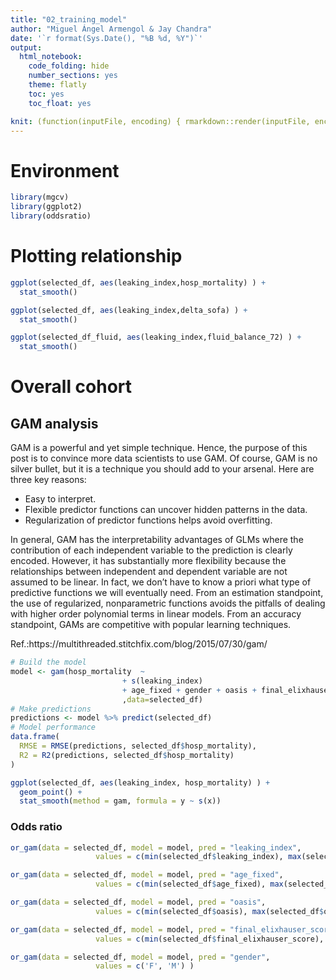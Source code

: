```yaml
---
title: "02_training_model"
author: "Miguel Ángel Armengol & Jay Chandra"
date: '`r format(Sys.Date(), "%B %d, %Y")`'
output:
  html_notebook:
    code_folding: hide
    number_sections: yes
    theme: flatly
    toc: yes
    toc_float: yes

knit: (function(inputFile, encoding) { rmarkdown::render(inputFile, encoding = encoding, output_file = paste0(substr(inputFile,1,nchar(inputFile)-4)," ",Sys.Date(),'.html')) })
---
```


# Environment

```r
library(mgcv)
library(ggplot2)
library(oddsratio)
```

# Plotting relationship

```r
ggplot(selected_df, aes(leaking_index,hosp_mortality) ) +
  stat_smooth()

ggplot(selected_df, aes(leaking_index,delta_sofa) ) +
  stat_smooth()

ggplot(selected_df_fluid, aes(leaking_index,fluid_balance_72) ) +
  stat_smooth()
```

# Overall cohort

## GAM analysis

GAM is a powerful and yet simple technique. Hence, the purpose of this post is to convince more data scientists to use GAM. Of course, GAM is no silver bullet, but it is a technique you should add to your arsenal. Here are three key reasons:

- Easy to interpret.
- Flexible predictor functions can uncover hidden patterns in the data.
- Regularization of predictor functions helps avoid overfitting.

In general, GAM has the interpretability advantages of GLMs where the contribution of each independent variable to the prediction is clearly encoded. However, it has substantially more flexibility because the relationships between independent and dependent variable are not assumed to be linear. In fact, we don’t have to know a priori what type of predictive functions we will eventually need. From an estimation standpoint, the use of regularized, nonparametric functions avoids the pitfalls of dealing with higher order polynomial terms in linear models. From an accuracy standpoint, GAMs are competitive with popular learning techniques.

Ref.:https://multithreaded.stitchfix.com/blog/2015/07/30/gam/

```r
# Build the model
model <- gam(hosp_mortality  ~
                         + s(leaking_index)
                         + age_fixed + gender + oasis + final_elixhauser_score
                         ,data=selected_df)
# Make predictions
predictions <- model %>% predict(selected_df)
# Model performance
data.frame(
  RMSE = RMSE(predictions, selected_df$hosp_mortality),
  R2 = R2(predictions, selected_df$hosp_mortality)
)

ggplot(selected_df, aes(leaking_index, hosp_mortality) ) +
  geom_point() +
  stat_smooth(method = gam, formula = y ~ s(x))
```

### Odds ratio

```r
or_gam(data = selected_df, model = model, pred = "leaking_index", 
                   values = c(min(selected_df$leaking_index), max(selected_df$leaking_index)))

or_gam(data = selected_df, model = model, pred = "age_fixed", 
                   values = c(min(selected_df$age_fixed), max(selected_df$age_fixed)))

or_gam(data = selected_df, model = model, pred = "oasis", 
                   values = c(min(selected_df$oasis), max(selected_df$oasis)))

or_gam(data = selected_df, model = model, pred = "final_elixhauser_score", 
                   values = c(min(selected_df$final_elixhauser_score), max(selected_df$final_elixhauser_score)))

or_gam(data = selected_df, model = model, pred = "gender", 
                   values = c('F', 'M') )
```



